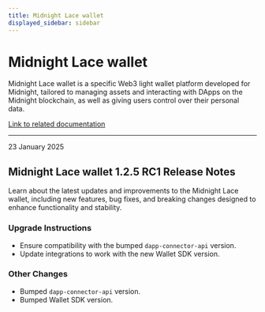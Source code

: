 ```yaml
---
title: Midnight Lace wallet
displayed_sidebar: sidebar
---
```


# Midnight Lace wallet

Midnight Lace wallet is a specific Web3 light wallet platform developed for Midnight, tailored to managing assets and interacting with DApps on the Midnight blockchain, as well as giving users control over their personal data.

[Link to related documentation](https://www.lace.io/)

---

<div 
  style={{
    marginTop: '0',
    fontSize: '1rem',
    fontWeight: 'normal',
    marginBottom: '0.5rem'
  }}
>
  23 January 2025
</div>

## Midnight Lace wallet 1.2.5 RC1 Release Notes

Learn about the latest updates and improvements to the Midnight Lace wallet, including new features, bug fixes, and breaking changes designed to enhance functionality and stability.

### Upgrade Instructions

- Ensure compatibility with the bumped `dapp-connector-api` version.  
- Update integrations to work with the new Wallet SDK version.  

### Other Changes

- Bumped `dapp-connector-api` version.  
- Bumped Wallet SDK version.  
